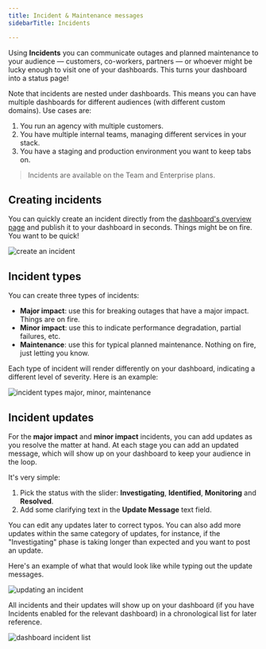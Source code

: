 ```yaml
---
title: Incident & Maintenance messages 
sidebarTitle: Incidents

---
```


Using **Incidents** you can communicate outages and planned maintenance to your audience — customers, co-workers, partners —
or whoever might be lucky enough to visit one of your dashboards. This turns your dashboard into a status page!

Note that incidents are nested under dashboards. This means you can have multiple dashboards for different audiences (with
different custom domains). Use cases are:

1. You run an agency with multiple customers.
2. You have multiple internal teams, managing different services in your stack.
3. You have a staging and production environment you want to keep tabs on.

> Incidents are available on the Team and Enterprise plans.

## Creating incidents

You can quickly create an incident directly from the [dashboard's overview page](https://app.checklyhq.com/dashes) and 
publish it to your dashboard in seconds. Things might be on fire. You want to be quick!

![create an incident](/images/dashboards-v2/create_incident.png)

## Incident types

You can create three types of incidents:

- **Major impact**: use this for breaking outages that have a major impact. Things are on fire.
- **Minor impact**: use this to indicate performance degradation, partial failures, etc.
- **Maintenance**: use this for typical planned maintenance. Nothing on fire, just letting you know.

Each type of incident will render differently on your dashboard, indicating a different level of severity. 
Here is an example:

![incident types major, minor, maintenance](/images/dashboards-v2/incidents_types.png)

## Incident updates

For the **major impact** and **minor impact** incidents, you can add updates as you resolve the matter at hand. At each
stage you can add an updated message, which will show up on your dashboard to keep your
audience in the loop. 

It's very simple:

1. Pick the status with the slider: **Investigating**, **Identified**, **Monitoring** and **Resolved**.
2. Add some clarifying text in the **Update Message** text field.

You can edit any updates later to correct typos. You can also add more updates within the same category of updates, for
instance, if the "Investigating" phase is taking longer than expected and you want to post an update.

Here's an example of what that would look like while typing out the update messages.

![updating an incident](/images/dashboards-v2/incident_updates.png)

All incidents and their updates will show up on your dashboard (if you have Incidents enabled for the relevant dashboard)
in a chronological list for later reference.

![dashboard incident list](/images/dashboards-v2/dashboard_incident_list.png)




